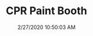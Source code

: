---
width: 1333
height: 2000
title: CPR Paint Booth
description: The paint booth at CPR.
date: 2/27/2020 10:50:03 AM
cameraMake: Sony
cameraModel: ILCE-7M3
lens: ZEISS Batis 2/40 CF
settingsfStop: f/2
settingsISO: ISO 100
settingsShutter: 1/1600
settingsFocalLength: 40 mm
---